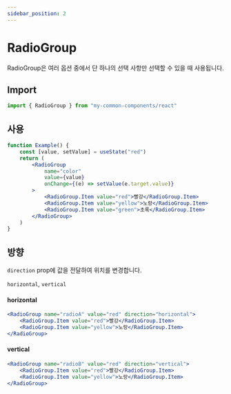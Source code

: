 ```yaml
---
sidebar_position: 2
---
```


# RadioGroup

RadioGroup은 여러 옵션 중에서 단 하나의 선택 사항만 선택할 수 있을 때 사용됩니다.

## Import

```jsx
import { RadioGroup } from "my-common-components/react"
```

## 사용

```jsx live
function Example() {
    const [value, setValue] = useState("red")
    return (
        <RadioGroup
            name="color"
            value={value}
            onChange={(e) => setValue(e.target.value)}
        >
            <RadioGroup.Item value="red">빨강</RadioGroup.Item>
            <RadioGroup.Item value="yellow">노랑</RadioGroup.Item>
            <RadioGroup.Item value="green">초록</RadioGroup.Item>
        </RadioGroup>
    )
}
```

## 방향

`direction` prop에 값을 전달하여 위치를 변경합니다.

`horizontal`, `vertical`

#### horizontal

```jsx live
<RadioGroup name="radioA" value="red" direction="horizontal">
    <RadioGroup.Item value="red">빨강</RadioGroup.Item>
    <RadioGroup.Item value="yellow">노랑</RadioGroup.Item>
</RadioGroup>
```

#### vertical

```jsx live
<RadioGroup name="radioB" value="red" direction="vertical">
    <RadioGroup.Item value="red">빨강</RadioGroup.Item>
    <RadioGroup.Item value="yellow">노랑</RadioGroup.Item>
</RadioGroup>
```

